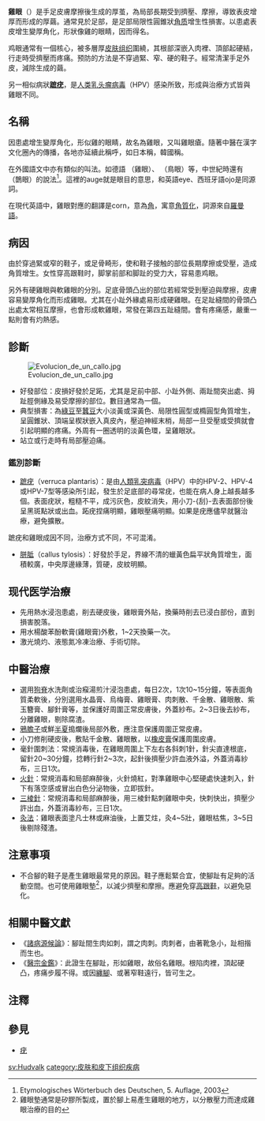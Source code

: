 {{Medical}}
{{Infobox Disease
| Name           = Corn (Medicine)
| Image          = File:Corns.jpg
| Caption        =
| DiseasesDB     =
| ICD10          = {{ICD10|L|84||l|80}} 
| ICD9           = {{ICD9|700}} 
| ICDO           =
| OMIM           =
| MedlinePlus    =
| eMedicineSubj  =
| eMedicineTopic =
| MeshID         = D002145
}}

'''雞眼'''（{{lang-en|Corn，clavus}}）是手足皮膚摩擦後生成的厚茧，為局部長期受到擠壓、摩擦，導致表皮增厚而形成的厚繭。通常見於足部，是足部局限性圓錐狀[[角质|角质]]增生性損害。以患處表皮增生變厚角化，形狀像雞的眼睛，因而得名。

鸡眼通常有一個核心，被多層厚[[皮肤组织|皮肤组织]]圍繞，其根部深嵌入肉裡、頂部起硬結，行走時受擠壓而疼痛。预防的方法是不穿過緊、窄、硬的鞋子。經常清潔手足外皮，減除生成的繭。

另一相似病狀'''[[蹠疣|蹠疣]]'''，是[[人类乳头瘤病毒|人类乳头瘤病毒]]（HPV）感染所致，形成與治療方式皆與雞眼不同。

==名稱==
{{seealso|雞眼 (消歧義)}}
因患處增生變厚角化，形似雞的眼睛，故名為雞眼，又叫雞眼瘡。隨著中醫在漢字文化圈內的傳播，各地亦延續此稱呼，如日本稱{{lang|ja|鶏眼（けいがん）}}，韓國稱{{lang|ko|계안장（雞眼瘡）}}。

在外國語文中亦有類似的叫法。如德語{{lang|de|Hühnerauge}} （雞眼）、{{lang|de|Krähenauge}} （鳥眼）等，中世紀時還有{{lang|de|Elsternauge}} （鵲眼）的說法<ref>Etymologisches Wörterbuch des Deutschen, 5. Auflage, 2003</ref>。這裡的auge就是眼目的意思，和英語eye、西班牙語ojo是同源詞。

在現代英語中，雞眼對應的翻譯是corn，意為[[角|角]]，寓意[[角質化|角質化]]，詞源來自[[羅曼語|羅曼語]]。

== 病因 ==
由於穿過緊或窄的鞋子，或足骨畸形，使和鞋子接触的部位長期摩擦或受壓，造成角質增生。女性穿高跟鞋时，脚掌前部和脚趾的受力大，容易患鸡眼。

另外有硬雞眼與軟雞眼的分別。足底骨頭凸出的部位若經常受到壓迫與摩擦，皮膚容易變厚角化而形成雞眼。尤其在小趾外緣處易形成硬雞眼。在足趾縫間的骨頭凸出處太常相互摩擦，也會形成軟雞眼，常發在第四五趾縫間。會有疼痛感，嚴重一點則會有灼熱感。

== 診斷 ==
[[File:Evolucion_de_un_callo.jpg|thumb]]

*好發部位：皮損好發於足跖，尤其是足前中部、小趾外側、兩趾間突出處、拇趾脛側緣及易受摩擦的部位。數目通常為一個。
*典型損害：為[[綠豆|綠豆]]至[[蠶豆|蠶豆]]大小淡黃或深黃色、局限性圓型或橢圓型角質增生，呈圓錐狀、頂端呈楔狀嵌入真皮內，壓迫神經末梢，局部一旦受壓或受擠就會引起明顯的疼痛。外周有一圈透明的淡黃色環，呈雞眼狀。
*站立或行走時有局部壓迫痛。

=== 鑑別診斷 ===
*[[蹠疣|蹠疣]]（verruca plantaris）：是由[[人類乳突病毒|人類乳突病毒]]（HPV）中的HPV-2、HPV-4或HPV-7型等感染所引起，發生於足底部的尋常疣，也能在病人身上越長越多個。表面疣狀，粗糙不平，成污灰色，皮紋消失，用小刀-{刮}-去表面部份後呈黑斑點狀或出血。跖疣捏痛明顯，雞眼壓痛明顯。如果是疣應儘早就醫治療，避免擴散。

蹠疣和雞眼成因不同，治療方式不同，不可混淆。

*[[胼胝|胼胝]]（callus tylosis）：好發於手足，界線不清的蠟黃色扁平狀角質增生，面積較廣，中央厚邊緣薄，質硬，皮紋明顯。

== 现代医学治療 ==
*先用熱水浸泡患處，削去硬皮後，雞眼膏外貼，換藥時削去已浸白部份，直到損害脫落。
*用水楊酸苯酚軟膏(雞眼膏)外敷，1~2天換藥一次。
*激光燒灼、液態氮冷凍治療、手術切除。

==中醫治療==
*選用[[狗脊|狗脊]]水洗劑或治瘊湯煎汁浸泡患處，每日2次，1次10~15分鐘，等表面角質柔軟後，分別選用水晶膏、烏梅膏、雞眼膏、肉刺散、千金散、雞眼散、紫玉簪膏、腳針膏等，並保護好周圍正常皮膚後，外蓋紗布。2~3日後去紗布，分離雞眼，剔除腐渣。
*[[鴉膽子|鴉膽子]]或鮮[[半夏|半夏]]搗爛後局部外敷，應注意保護周圍正常皮膚。
*小刀修削硬皮後，敷貼千金散、雞眼散，以[[橡皮膏|橡皮膏]]保護周圍皮膚。
*毫針圍刺法：常規消毒後，在雞眼周圍上下左右各斜刺1針，針尖直達根底，留針20~30分鐘，捻轉行針2~3次，起針後擠壓少許血液外溢，外蓋消毒紗布，三日1次。
*[[火針|火針]]：常規消毒和局部麻醉後，火針燒紅，對準雞眼中心堅硬處快速刺入，針下有落空感或冒出白色分泌物後，立即拔針。
*[[三棱針|三棱針]]：常規消毒和局部麻醉後，用三棱針點刺雞眼中央，快刺快出，擠壓少許出血，外蓋消毒紗布，三日1次。
*[[灸法|灸法]]：雞眼表面塗凡士林或麻油後，上置艾炷，灸4~5壯，雞眼枯焦，3~5日後剔除殘渣。

== 注意事項 ==
*不合腳的鞋子是產生雞眼最常見的原因。鞋子應鬆緊合宜，使腳趾有足夠的活動空間。也可使用雞眼墊<ref>雞眼墊通常是矽膠所製成，置於腳上易產生雞眼的地方，以分散壓力而達成雞眼治療的目的</ref>，以減少擠壓和摩擦。應避免穿[[高跟鞋|高跟鞋]]，以避免惡化。

== 相關中醫文獻 ==
*《[[諸病源候論|諸病源候論]]》：腳趾間生肉如刺，謂之肉刺。肉刺者，由著靴急小，趾相揩而生也。
*《[[醫宗金鑑|醫宗金鑑]]》：此證生在腳趾，形如雞眼，故俗名雞眼。根陷肉裡，頂起硬凸，疼痛步履不得。或因[[纏腳|纏腳]]、或著窄鞋遠行，皆可生之。

== 注釋 ==
{{reflist}}

== 參見 ==
*[[疣|疣]]

[[sv:Hudvalk|sv:Hudvalk]]
[[category:皮肤和皮下组织疾病|category:皮肤和皮下组织疾病]]